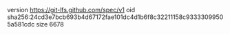 version https://git-lfs.github.com/spec/v1
oid sha256:24cd3e7bcb693b4d67172fae101dc4d1b6f8c32211158c93333099505a581cdc
size 6678
